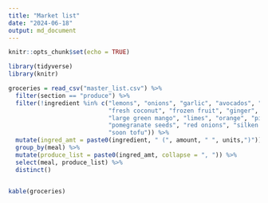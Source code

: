 ```yaml
---
title: "Market list"
date: "2024-06-18"
output: md_document
---
```


```r
knitr::opts_chunk$set(echo = TRUE)
```

```r
library(tidyverse)
library(knitr)

groceries = read_csv("master_list.csv") %>% 
  filter(section == "produce") %>% 
  filter(!ingredient %in% c("lemons", "onions", "garlic", "avocados", "bananas", 
                            "fresh coconut", "frozen fruit", "ginger", "grapefruit", 
                            "large green mango", "limes", "orange", "pine nuts",
                            "pomegranate seeds", "red onions", "silken tofu", "firm tofu", 
                            "soon tofu")) %>% 
  mutate(ingred_amt = paste0(ingredient, " (", amount, " ", units,")")) %>% 
  group_by(meal) %>% 
  mutate(produce_list = paste0(ingred_amt, collapse = ", ")) %>% 
  select(meal, produce_list) %>% 
  distinct()
  
```

```r
kable(groceries)
```